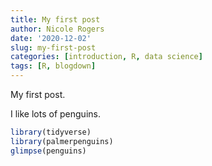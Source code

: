 ```yaml
---
title: My first post
author: Nicole Rogers
date: '2020-12-02'
slug: my-first-post
categories: [introduction, R, data science]
tags: [R, blogdown]
---
```


My first post.

I like lots of penguins.

```r
library(tidyverse)
library(palmerpenguins)
glimpse(penguins)
```
